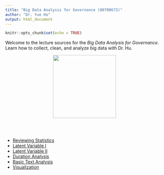 ```yaml
---
title: "Big Data Analysis for Governance (80700673)"
author: "Dr. Yue Hu"
output: html_document
---
```


```r
knitr::opts_chunk$set(echo = TRUE)
```


Welcome to the lecture sources for the *Big Data Analysis for Governance*. Learn how to collect, clean, and analyze big data with Dr. Hu.


<center><img src="../analysisOfPoliticalData/images/goodluck.gif" height="200"/></center>


<br><br>

<ul>

<li><a href="/slides_gh/slides/courses/governmentalBigData/04_statsReview.html">Reviewing Statistics</a></li>

<li><a href="/slides_gh/slides/courses/governmentalBigData/05_latentVariableI.html">Latent Variable I</a></li>

<li><a href="/slides_gh/slides/courses/governmentalBigData/06_latentVariableII.html">Latent Variable II</a></li>

<li><a href="/slides_gh/slides/courses/governmentalBigData/07_eventHistory.html">Duration Analysis</a></li>

<li><a href="/slides_gh/slides/courses/governmentalBigData/08_textAnalaysis.html">Basic Text Analysis</a></li>

<li><a href="/slides_gh/slides/courses/governmentalBigData/10_dataVisualization.html">Visualization</a></li>

</ul>